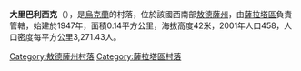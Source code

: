 {{coord|46|4|34|N|29|50|37|E|scale:30000|display=title}}

'''大里巴利西克'''（{{lang-uk|Великорибальське}}），是[[烏克蘭|烏克蘭]]的村落，位於該國西南部[[敖德薩州|敖德薩州]]，由[[薩拉塔區|薩拉塔區]]負責管轄，始建於1947年，面積0.14平方公里，海拔高度42米，2001年人口458，人口密度每平方公里3,271.43人。

{{DEFAULTSORT:Великорибальське}}
[[Category:敖德薩州村落|Category:敖德薩州村落]]
[[Category:薩拉塔區村落|Category:薩拉塔區村落]]


{{Odessa-geo-stub}}